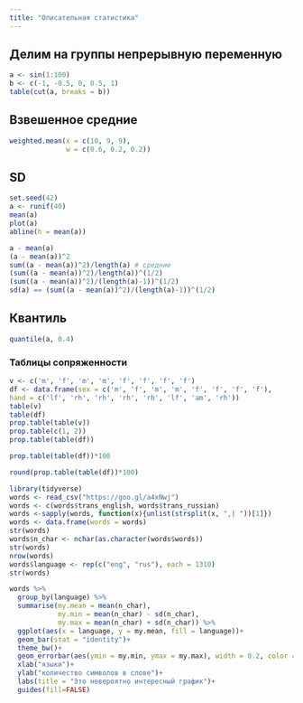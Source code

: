 ```yaml
---
title: "Описательная статистика"
---
```


## Делим на группы непрерывную переменную
```r
a <- sin(1:100)
b <- c(-1, -0.5, 0, 0.5, 1)
table(cut(a, breaks = b))
```

## Взвешенное средние
```r
weighted.mean(x = c(10, 9, 9),
              w = c(0.6, 0.2, 0.2))
```

## SD
```r
set.seed(42)
a <- runif(40)
mean(a)
plot(a)
abline(h = mean(a))
```
```r
a - mean(a)
(a - mean(a))^2
sum((a - mean(a))^2)/length(a) # средние
(sum((a - mean(a))^2)/length(a))^(1/2)
(sum((a - mean(a))^2)/(length(a)-1))^(1/2)
sd(a) == (sum((a - mean(a))^2)/(length(a)-1))^(1/2)
```

## Квантиль
```r
quantile(a, 0.4)
```

### Таблицы сопряженности
```r
v <- c('m', 'f', 'm', 'm', 'f', 'f', 'f', 'f')
df <- data.frame(sex = c('m', 'f', 'm', 'm', 'f', 'f', 'f', 'f'),
hand = c('lf', 'rh', 'rh', 'rh', 'rh', 'lf', 'am', 'rh'))
table(v)
table(df)
prop.table(table(v))
prop.table(c(1, 2))
prop.table(table(df))

prop.table(table(df))*100

round(prop.table(table(df))*100)
```


```r
library(tidyverse)
words <- read_csv("https://goo.gl/a4xNwj")
words <- c(words$trans_english, words$trans_russian)
words <-sapply(words, function(x){unlist(strsplit(x, ",| "))[1]})
words <- data.frame(words = words)
str(words)
words$n_char <- nchar(as.character(words$words))
str(words)
nrow(words)
words$language <- rep(c("eng", "rus"), each = 1310)
str(words)

words %>%
  group_by(language) %>%
  summarise(my.mean = mean(n_char),
            my.min = mean(n_char) - sd(n_char),
            my.max = mean(n_char) + sd(n_char)) %>% 
  ggplot(aes(x = language, y = my.mean, fill = language))+
  geom_bar(stat = "identity")+
  theme_bw()+
  geom_errorbar(aes(ymin = my.min, ymax = my.max), width = 0.2, color = "green")+
  xlab("языки")+
  ylab("количество символов в слове")+
  labs(title = "Это невероятно интересный график")+ 
  guides(fill=FALSE)
```
